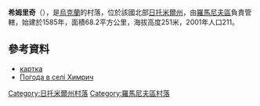 {{coord|50|5|17|N|27|47|42|E|scale:30000|display=title}}

'''希姆里奇'''（{{lang-uk|Химрич}}），是[[烏克蘭|烏克蘭]]的村落，位於該國北部[[日托米爾州|日托米爾州]]，由[[羅馬尼夫區|羅馬尼夫區]]負責管轄，始建於1585年，面積68.2平方公里，海拔高度251米，2001年人口211。

==參考資料==
* [http://gska2.rada.gov.ua/pls/z7502/A005?rdat1=03.01.2009&rf7571=42195 картка]{{dead link|date=2018年2月 |bot=InternetArchiveBot |fix-attempted=yes }}
* [http://weather.in.ua/ua/zhitomirskaja/27318 Погода в селі Химрич] {{Wayback|url=http://weather.in.ua/ua/zhitomirskaja/27318 |date=20160305075441 }}

{{DEFAULTSORT:Химрич}}
[[Category:日托米爾州村落|Category:日托米爾州村落]]
[[Category:羅馬尼夫區村落|Category:羅馬尼夫區村落]]


{{Zhytomyr-geo-stub}}